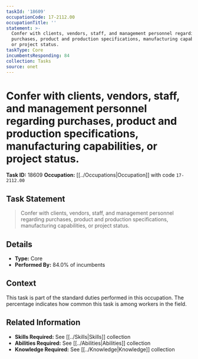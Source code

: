 ```yaml
---
taskId: '18609'
occupationCode: 17-2112.00
occupationTitle: ''
statement: >-
  Confer with clients, vendors, staff, and management personnel regarding
  purchases, product and production specifications, manufacturing capabilities,
  or project status.
taskType: Core
incumbentsResponding: 84
collection: Tasks
source: onet
---
```

# Confer with clients, vendors, staff, and management personnel regarding purchases, product and production specifications, manufacturing capabilities, or project status.

**Task ID:** 18609
**Occupation:** [[../Occupations|Occupation]] with code `17-2112.00`

## Task Statement

> Confer with clients, vendors, staff, and management personnel regarding purchases, product and production specifications, manufacturing capabilities, or project status.

## Details

- **Type:** Core
- **Performed By:** 84.0% of incumbents

## Context

This task is part of the standard duties performed in this occupation. The percentage indicates how common this task is among workers in the field.

## Related Information

- **Skills Required:** See [[../Skills|Skills]] collection
- **Abilities Required:** See [[../Abilities|Abilities]] collection
- **Knowledge Required:** See [[../Knowledge|Knowledge]] collection
